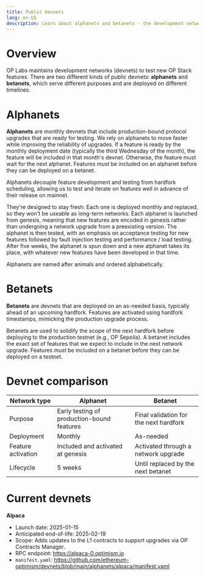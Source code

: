 ```yaml
---
title: Public devnets 
lang: en-US
description: Learn about alphanets and betanets - the development networks for testing upcoming OP Stack releases. 
---
```


# Overview 

OP Labs maintains development networks (devnets) to test new OP Stack features.
There are two different kinds of public devnets: **alphanets** and **betanets**, which serve different purposes and are deployed on different timelines. 

# Alphanets 

**Alphanets** are monthly devnets that include production-bound protocol upgrades that are ready for testing. 
We rely on alphanets to move faster while improving the reliability of upgrades. 
If a feature is ready by the monthly deployment date (typically the third Wednesday of the month), the feature will be included in that month's devnet. 
Otherwise, the feature must wait for the next alphanet. 
Features _must_ be included on an alphanet before they can be deployed on a betanet.

Alphanets decouple feature development and testing from hardfork scheduling, allowing us to test and iterate on features well in advance of their release on mainnet.

They're designed to stay fresh: Each one is deployed monthly and replaced, so they won't be useable as long-term networks. 
Each alphanet is launched from genesis, meaning that new features are encoded in genesis rather than undergoing a network upgrade from a preexisting version. 
The alphanet is then tested, with an emphasis on acceptance testing for new features followed by fault injection testing and performance / load testing. 
After five weeks, the alphanet is spun down and a new alphanet takes its place, with whatever new features have been developed in that time. 

Alphanets are named after animals and ordered alphabetically.

# Betanets 

**Betanets** are devnets that are deployed on an as-needed basis, typically ahead of an upcoming hardfork. 
Features are activated using hardfork timestamps, mimicking the production upgrade process.

Betanets are used to solidify the scope of the next hardfork before deploying to the production testnet (e.g., OP Sepolia). 
A betanet includes the exact set of features that we expect to include in the next network upgrade.
Features _must_ be included on a betanet before they can be deployed on a testnet.

# Devnet comparison

| Network type        | Alphanet                                   | Betanet                                   |
| ------------------- | -------------------------------------------| ----------------------------------------- |
| Purpose             | Early testing of production-bound features | Final validation for the next hardfork    |
| Deployment          | Monthly                                    | As-needed                                 |
| Feature activation  | Included and activated at genesis          | Activated through a network upgrade       |
| Lifecycle           | 5 weeks                                    | Until replaced by the next betanet        |


# Current devnets 

**Alpaca** 
* Launch date: 2025-01-15
* Anticipated end-of-life: 2025-02-19
* Scope: Adds updates to the L1 contracts to support upgrades via OP Contracts Manager.
* RPC endpoint: https://alpaca-0.optimism.io
* `manifest.yaml`: https://github.com/ethereum-optimism/devnets/blob/main/alphanets/alpaca/manifest.yaml

